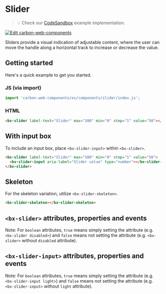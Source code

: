 
# Slider

> 💡 Check our
> [CodeSandbox](https://codesandbox.io/s/github/carbon-design-system/carbon-web-components/tree/main/examples/codesandbox/basic/components/slider)
> example implementation.

[![Edit carbon-web-components](https://codesandbox.io/static/img/play-codesandbox.svg)](https://codesandbox.io/s/github/carbon-design-system/carbon-web-components/tree/main/examples/codesandbox/basic/components/slider)

Sliders provide a visual indication of adjustable content, where the user can move the handle along a horizontal track to increase or decrease the value.

## Getting started

Here's a quick example to get you started.

### JS (via import)

```javascript
import 'carbon-web-components/es/components/slider/index.js';
```

### HTML

```html
<bx-slider label-text="Slider" max="100" min="0" step="1" value="50"></bx-slider>
```

## With input box

To include an input box, place `<bx-slider-input>` within `<bx-slider>`.

```html
<bx-slider label-text="Slider" max="100" min="0" step="1" value="50">
  <bx-slider-input aria-label="Slider value" type="number"></bx-slider-input>
</bx-slider>
```

## Skeleton

For the skeleton variation, utilize `<bx-slider-skeleton>`.

```html
<bx-slider-skeleton></bx-slider-skeleton>
```

## `<bx-slider>` attributes, properties and events

Note: For `boolean` attributes, `true` means simply setting the attribute (e.g. `<bx-slider disabled>`) and `false` means not setting the attribute (e.g. `<bx-slider>` without `disabled` attribute).

<Props of="bx-slider" />

## `<bx-slider-input>` attributes, properties and events

Note: For `boolean` attributes, `true` means simply setting the attribute (e.g. `<bx-slider-input light>`) and `false` means not setting the attribute (e.g. `<bx-slider-input>` without `light` attribute).

<Props of="bx-slider-input" />
